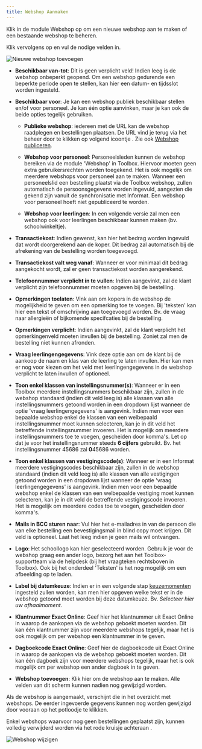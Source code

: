 ```yaml
---
title: Webshop Aanmaken
---
```


Klik in de module Webshop op <LegacyAction img="configure.png" text="beheer" /> om een nieuwe webshop aan te maken of een bestaande webshop te beheren. 

Klik vervolgens op <LegacyAction img="pluscircle.png" text="Nieuwe webshop toevoegen" /> en vul de nodige velden in. 

![Nieuwe webshop toevoegen](./nieuwe_webshop_aanmaken.PNG)

- **Beschikbaar van-tot**: Dit is geen verplicht veld! Indien leeg is de webshop onbeperkt geopend. Om een webshop gedurende een beperkte periode open te stellen, kan hier een datum- en tijdsslot worden ingesteld. 

- **Beschikbaar voor**: Je kan een webshop publiek beschikbaar stellen en/of voor personeel. Je kan één optie aanvinken, maar je kan ook de beide opties tegelijk gebruiken. 
    - **Publieke webshop**: iedereen met de URL kan de webshop raadplegen en bestellingen plaatsen. De URL vind je terug via het beheer door te klikken op volgend icoontje <LegacyAction img="webshop.png"/>. Zie ook [Webshop publiceren](/webshop/webshop%20publiceren/).

    - **Webshop voor personeel**: Personeelsleden kunnen de webshop bereiken via de module 'Webshop' in Toolbox. Hiervoor moeten geen extra gebruikersrechten worden toegekend. Het is ook mogelijk om meerdere webshops voor personeel aan te maken. Wanneer een personeelslid een bestelling plaatst via de Toolbox webshop, zullen automatisch de persoonsgegevens worden ingevuld, aangezien die gekend zijn vanuit de synchronisatie met Informat. Een webshop voor personeel hoeft niet gepubliceerd te worden. 

    - **Webshop voor leerlingen**: In een volgende versie zal men een webshop ook voor leerlingen beschikbaar kunnen maken (bv. schoolwinkeltje). 

- **Transactiekost**: Indien gewenst, kan hier het bedrag worden ingevuld dat wordt doorgerekend aan de koper. Dit bedrag zal automatisch bij de afrekening van de bestelling worden toegevoegd.

- **Transactiekost valt weg vanaf**: Wanneer er voor minimaal dit bedrag aangekocht wordt, zal er geen transactiekost worden aangerekend. 

- **Telefoonnummer verplicht in te vullen**: Indien aangevinkt, zal de klant verplicht zijn telefoonnummer moeten opgeven bij de bestelling. 

- **Opmerkingen toelaten**: Vink aan om kopers in de webshop de mogelijkheid te geven om een opmerking toe te voegen. Bij 'teksten' kan hier een tekst of omschrijving aan toegevoegd worden. Bv. de vraag naar allergieën of bijkomende specifcaties bij de bestelling. 

- **Opmerkingen verplicht**: Indien aangevinkt, zal de klant verplicht het opmerkingenveld moeten invullen bij de bestelling. Zoniet zal men de bestelling niet kunnen afronden. 

- **Vraag leerlingengegevens**: Vink deze optie aan om de klant bij de aankoop de naam en klas van de leerling te laten invullen. Hier kan men er nog voor kiezen om het veld met leerlingengegevens in de webshop verplicht te laten invullen of optioneel.  

- **Toon enkel klassen van instellingsnummer(s)**: Wanneer er in een Toolbox meerdere instellingsnummers beschikbaar zijn, zullen in de webshop standaard (indien dit veld leeg is) alle klassen van alle instellingsnummers getoond worden in een dropdown lijst wanneer de optie 'vraag leerlingengegevens' is aangevink. Indien men voor een bepaalde webshop enkel de klassen van een welbepaald instellingsnummer moet kunnen selecteren, kan je in dit veld het betreffende instellingsnummer invoeren. Het is mogelijk om meerdere instellingsnummers toe te voegen, gescheiden door komma's. Let op dat je voor het instellingsnummer steeds **6 cijfers** gebruikt. Bv. het instellingsnummer 45686 zal **0**45686 worden.

- **Toon enkel klassen van vestigingscode(s)**: Wanneer er in een Informat meerdere vestigingscodes beschikbaar zijn, zullen in de webshop standaard (indien dit veld leeg is) alle klassen van alle vestigingen getoond worden in een dropdown lijst wanneer de optie 'vraag leerlingengegevens' is aangevink. Indien men voor een bepaalde webshop enkel de klassen van een welbepaalde vestiging moet kunnen selecteren, kan je in dit veld de betreffende vestigingscode invoeren. Het is mogelijk om meerdere codes toe te voegen, gescheiden door komma's. 

- **Mails in BCC sturen naar**: Vul hier het e-mailadres in van de persoon die van elke bestelling een bevestigingsmail in blind copy moet krijgen. Dit veld is optioneel. Laat het leeg indien je geen mails wil ontvangen. 

- **Logo**: Het schoollogo kan hier geselecteerd worden. Gebruik je voor de webshop graag een ander logo, bezorg het aan het Toolbox-supportteam via de helpdesk (bij het vraagteken rechtsboven in Toolbox). Ook bij het onderdeel 'Teksten' is het nog mogelijk om een afbeelding op te laden. 

- **Label bij datumkeuze**: Indien er in een volgende stap [keuzemomenten](/webshop/keuzedatums_of_uren_instellen/) ingesteld zullen worden, kan men hier opgeven welke tekst er in de webshop getoond moet worden bij deze datumkeuze. Bv. *Selecteer hier uw afhaalmoment*. 

- **Klantnummer Exact Online**: Geef hier het klantnummer uit Exact Online in waarop de aankopen via de webshop geboekt moeten worden. Dit kan één klantnummer zijn voor meerdere webshops tegelijk, maar het is ook mogelijk om per webshop een klantnummer in te geven.  

- **Dagboekcode Exact Online**: Geef hier de dagboekcode uit Exact Online in waarop de aankopen via de webshop geboekt moeten worden. Dit kan één dagboek zijn voor meerdere webshops tegelijk, maar het is ook mogelijk om per webshop een ander dagboek in te geven. 

- **Webshop toevoegen**: Klik hier om de webshop aan te maken. Alle velden van dit scherm kunnen nadien nog gewijzigd worden. 

Als de webshop is aangemaakt, verschijnt die in het overzicht met webshops. De eerder ingevoerde gegevens kunnen nog worden gewijzigd door vooraan op het potloodje <LegacyAction img="potlood2.png"/>te klikken. 

Enkel webshops waarvoor nog geen bestellingen geplaatst zijn, kunnen volledig verwijderd worden via het rode kruisje achteraan <LegacyAction img="remove.png"/>.

![Webshop wijzigen](./webshop_wijzigen.png)